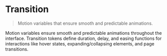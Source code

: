 
<Meta title="Foundations/Tokens/Transition" />

# Transition

> Motion variables that ensure smooth and predictable animations.

Motion variables ensure smooth and predictable animations throughout the interface.
Transition tokens define duration, delay, and easing functions for interactions
like hover states, expanding/collapsing elements, and page transitions.

<Tokens collection="transition" />
